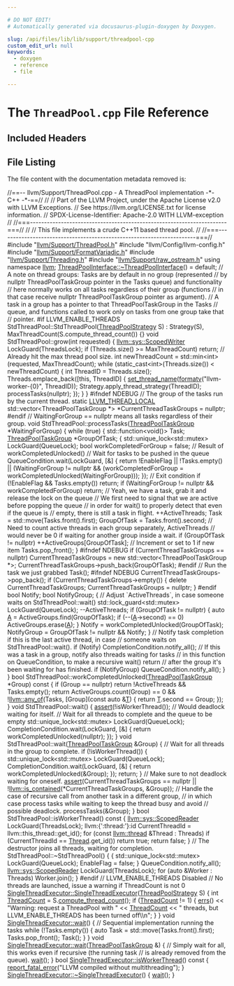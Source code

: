 ```yaml
---

# DO NOT EDIT!
# Automatically generated via docusaurus-plugin-doxygen by Doxygen.

slug: /api/files/lib/lib/support/threadpool-cpp
custom_edit_url: null
keywords:
  - doxygen
  - reference
  - file

---
```





# The `ThreadPool.cpp` File Reference

<DoxygenPage pluginConfig={pluginConfig}>



## Included Headers

<IncludesList>
<IncludesListItem
  filePath="llvm/Support/ThreadPool.h"
  permalink="/docs/api/files/include/include/llvm/include/llvm/support/threadpool-h"
  isLocal="true" />
<IncludesListItem
  filePath="llvm/Config/llvm-config.h"
  permalink=""
  isLocal="true" />
<IncludesListItem
  filePath="llvm/Support/FormatVariadic.h"
  permalink="/docs/api/files/include/include/llvm/include/llvm/support/formatvariadic-h"
  isLocal="true" />
<IncludesListItem
  filePath="llvm/Support/Threading.h"
  permalink="/docs/api/files/include/include/llvm/include/llvm/support/threading-h"
  isLocal="true" />
<IncludesListItem
  filePath="llvm/Support/raw_ostream.h"
  permalink="/docs/api/files/include/include/llvm/include/llvm/support/raw-ostream-h"
  isLocal="true" />
</IncludesList>


## File Listing

The file content with the documentation metadata removed is:

<ProgramListing>

<Link id="l00001" /><CodeLine lineNumber="1"><Highlight kind="comment">//==-- llvm/Support/ThreadPool.cpp - A ThreadPool implementation -&#42;- C++ -&#42;-==//</Highlight><Highlight kind="normal"></Highlight></CodeLine>
<Link id="l00002" /><CodeLine lineNumber="2"><Highlight kind="normal"></Highlight><Highlight kind="comment">//</Highlight><Highlight kind="normal"></Highlight></CodeLine>
<Link id="l00003" /><CodeLine lineNumber="3"><Highlight kind="normal"></Highlight><Highlight kind="comment">// Part of the LLVM Project, under the Apache License v2.0 with LLVM Exceptions.</Highlight><Highlight kind="normal"></Highlight></CodeLine>
<Link id="l00004" /><CodeLine lineNumber="4"><Highlight kind="normal"></Highlight><Highlight kind="comment">// See https://llvm.org/LICENSE.txt for license information.</Highlight><Highlight kind="normal"></Highlight></CodeLine>
<Link id="l00005" /><CodeLine lineNumber="5"><Highlight kind="normal"></Highlight><Highlight kind="comment">// SPDX-License-Identifier: Apache-2.0 WITH LLVM-exception</Highlight><Highlight kind="normal"></Highlight></CodeLine>
<Link id="l00006" /><CodeLine lineNumber="6"><Highlight kind="normal"></Highlight><Highlight kind="comment">//</Highlight><Highlight kind="normal"></Highlight></CodeLine>
<Link id="l00007" /><CodeLine lineNumber="7"><Highlight kind="normal"></Highlight><Highlight kind="comment">//===----------------------------------------------------------------------===//</Highlight><Highlight kind="normal"></Highlight></CodeLine>
<Link id="l00008" /><CodeLine lineNumber="8"><Highlight kind="normal"></Highlight><Highlight kind="comment">//</Highlight><Highlight kind="normal"></Highlight></CodeLine>
<Link id="l00009" /><CodeLine lineNumber="9"><Highlight kind="normal"></Highlight><Highlight kind="comment">// This file implements a crude C++11 based thread pool.</Highlight><Highlight kind="normal"></Highlight></CodeLine>
<Link id="l00010" /><CodeLine lineNumber="10"><Highlight kind="normal"></Highlight><Highlight kind="comment">//</Highlight><Highlight kind="normal"></Highlight></CodeLine>
<Link id="l00011" /><CodeLine lineNumber="11"><Highlight kind="normal"></Highlight><Highlight kind="comment">//===----------------------------------------------------------------------===//</Highlight><Highlight kind="normal"></Highlight></CodeLine>
<Link id="l00012" /><CodeLine lineNumber="12"><Highlight kind="normal"></Highlight></CodeLine>
<Link id="l00013" /><CodeLine lineNumber="13"><Highlight kind="normal"></Highlight><Highlight kind="preprocessor">#include &quot;<a href="/docs/api/files/include/include/llvm/include/llvm/support/threadpool-h">llvm/Support/ThreadPool.h</a>&quot;</Highlight><Highlight kind="normal"></Highlight></CodeLine>
<Link id="l00014" /><CodeLine lineNumber="14"><Highlight kind="normal"></Highlight></CodeLine>
<Link id="l00015" /><CodeLine lineNumber="15"><Highlight kind="normal"></Highlight><Highlight kind="preprocessor">#include &quot;llvm/Config/llvm-config.h&quot;</Highlight><Highlight kind="normal"></Highlight></CodeLine>
<Link id="l00016" /><CodeLine lineNumber="16"><Highlight kind="normal"></Highlight></CodeLine>
<Link id="l00017" /><CodeLine lineNumber="17"><Highlight kind="normal"></Highlight><Highlight kind="preprocessor">#include &quot;<a href="/docs/api/files/include/include/llvm/include/llvm/support/formatvariadic-h">llvm/Support/FormatVariadic.h</a>&quot;</Highlight><Highlight kind="normal"></Highlight></CodeLine>
<Link id="l00018" /><CodeLine lineNumber="18"><Highlight kind="normal"></Highlight><Highlight kind="preprocessor">#include &quot;<a href="/docs/api/files/include/include/llvm/include/llvm/support/threading-h">llvm/Support/Threading.h</a>&quot;</Highlight><Highlight kind="normal"></Highlight></CodeLine>
<Link id="l00019" /><CodeLine lineNumber="19"><Highlight kind="normal"></Highlight><Highlight kind="preprocessor">#include &quot;<a href="/docs/api/files/include/include/llvm/include/llvm/support/raw-ostream-h">llvm/Support/raw&#95;ostream.h</a>&quot;</Highlight><Highlight kind="normal"></Highlight></CodeLine>
<Link id="l00020" /><CodeLine lineNumber="20"><Highlight kind="normal"></Highlight></CodeLine>
<Link id="l00021" /><CodeLine lineNumber="21"><Highlight kind="normal"></Highlight><Highlight kind="keyword">using namespace </Highlight><Highlight kind="normal"><a href="/docs/api/namespaces/llvm">llvm</a>;</Highlight></CodeLine>
<Link id="l00022" /><CodeLine lineNumber="22"><Highlight kind="normal"></Highlight></CodeLine>
<Link id="l00023" /><CodeLine lineNumber="23"><Highlight kind="normal"><a href="/docs/api/classes/llvm/threadpoolinterface/#abe20bbefd5e591081ad9ac5c19eedb5a">ThreadPoolInterface::~ThreadPoolInterface</a>() = </Highlight><Highlight kind="keywordflow">default</Highlight><Highlight kind="normal">;</Highlight></CodeLine>
<Link id="l00024" /><CodeLine lineNumber="24"><Highlight kind="normal"></Highlight></CodeLine>
<Link id="l00025" /><CodeLine lineNumber="25"><Highlight kind="normal"></Highlight><Highlight kind="comment">// A note on thread groups: Tasks are by default in no group (represented</Highlight><Highlight kind="normal"></Highlight></CodeLine>
<Link id="l00026" /><CodeLine lineNumber="26"><Highlight kind="normal"></Highlight><Highlight kind="comment">// by nullptr ThreadPoolTaskGroup pointer in the Tasks queue) and functionality</Highlight><Highlight kind="normal"></Highlight></CodeLine>
<Link id="l00027" /><CodeLine lineNumber="27"><Highlight kind="normal"></Highlight><Highlight kind="comment">// here normally works on all tasks regardless of their group (functions</Highlight><Highlight kind="normal"></Highlight></CodeLine>
<Link id="l00028" /><CodeLine lineNumber="28"><Highlight kind="normal"></Highlight><Highlight kind="comment">// in that case receive nullptr ThreadPoolTaskGroup pointer as argument).</Highlight><Highlight kind="normal"></Highlight></CodeLine>
<Link id="l00029" /><CodeLine lineNumber="29"><Highlight kind="normal"></Highlight><Highlight kind="comment">// A task in a group has a pointer to that ThreadPoolTaskGroup in the Tasks</Highlight><Highlight kind="normal"></Highlight></CodeLine>
<Link id="l00030" /><CodeLine lineNumber="30"><Highlight kind="normal"></Highlight><Highlight kind="comment">// queue, and functions called to work only on tasks from one group take that</Highlight><Highlight kind="normal"></Highlight></CodeLine>
<Link id="l00031" /><CodeLine lineNumber="31"><Highlight kind="normal"></Highlight><Highlight kind="comment">// pointer.</Highlight><Highlight kind="normal"></Highlight></CodeLine>
<Link id="l00032" /><CodeLine lineNumber="32"><Highlight kind="normal"></Highlight></CodeLine>
<Link id="l00033" /><CodeLine lineNumber="33"><Highlight kind="normal"></Highlight><Highlight kind="preprocessor">#if LLVM&#95;ENABLE&#95;THREADS</Highlight><Highlight kind="normal"></Highlight></CodeLine>
<Link id="l00034" /><CodeLine lineNumber="34"><Highlight kind="normal"></Highlight></CodeLine>
<Link id="l00035" /><CodeLine lineNumber="35"><Highlight kind="normal">StdThreadPool::StdThreadPool(<a href="/docs/api/classes/llvm/threadpoolstrategy">ThreadPoolStrategy</a> S)</Highlight></CodeLine>
<Link id="l00036" /><CodeLine lineNumber="36"><Highlight kind="normal">    : Strategy(S), MaxThreadCount(S.compute&#95;thread&#95;count()) &#123;&#125;</Highlight></CodeLine>
<Link id="l00037" /><CodeLine lineNumber="37"><Highlight kind="normal"></Highlight></CodeLine>
<Link id="l00038" /><CodeLine lineNumber="38"><Highlight kind="normal"></Highlight><Highlight kind="keywordtype">void</Highlight><Highlight kind="normal"> StdThreadPool::grow(</Highlight><Highlight kind="keywordtype">int</Highlight><Highlight kind="normal"> requested) &#123;</Highlight></CodeLine>
<Link id="l00039" /><CodeLine lineNumber="39"><Highlight kind="normal">  <a href="/docs/api/namespaces/llvm/sys/#a532bf81241c43f94f2b4e45aed519e1f">llvm::sys::ScopedWriter</a> LockGuard(ThreadsLock);</Highlight></CodeLine>
<Link id="l00040" /><CodeLine lineNumber="40"><Highlight kind="normal">  </Highlight><Highlight kind="keywordflow">if</Highlight><Highlight kind="normal"> (Threads.size() &gt;= MaxThreadCount)</Highlight></CodeLine>
<Link id="l00041" /><CodeLine lineNumber="41"><Highlight kind="normal">    </Highlight><Highlight kind="keywordflow">return</Highlight><Highlight kind="normal">; </Highlight><Highlight kind="comment">// Already hit the max thread pool size.</Highlight><Highlight kind="normal"></Highlight></CodeLine>
<Link id="l00042" /><CodeLine lineNumber="42"><Highlight kind="normal">  </Highlight><Highlight kind="keywordtype">int</Highlight><Highlight kind="normal"> newThreadCount = std::min&lt;int&gt;(requested, MaxThreadCount);</Highlight></CodeLine>
<Link id="l00043" /><CodeLine lineNumber="43"><Highlight kind="normal">  </Highlight><Highlight kind="keywordflow">while</Highlight><Highlight kind="normal"> (</Highlight><Highlight kind="keyword">static&#95;cast&lt;</Highlight><Highlight kind="keywordtype">int</Highlight><Highlight kind="keyword">&gt;</Highlight><Highlight kind="normal">(Threads.size()) &lt; newThreadCount) &#123;</Highlight></CodeLine>
<Link id="l00044" /><CodeLine lineNumber="44"><Highlight kind="normal">    </Highlight><Highlight kind="keywordtype">int</Highlight><Highlight kind="normal"> ThreadID = Threads.size();</Highlight></CodeLine>
<Link id="l00045" /><CodeLine lineNumber="45"><Highlight kind="normal">    Threads.emplace&#95;back(&#91;</Highlight><Highlight kind="keyword">this</Highlight><Highlight kind="normal">, ThreadID&#93; &#123;</Highlight></CodeLine>
<Link id="l00046" /><CodeLine lineNumber="46"><Highlight kind="normal">      <a href="/docs/api/namespaces/llvm/#a8c2b8c55bed6ebcda541d21bab7e6a42">set&#95;thread&#95;name</a>(<a href="/docs/api/namespaces/llvm/#a653cce37b80c03eebe7a00520a8eabb6">formatv</a>(</Highlight><Highlight kind="stringliteral">&quot;llvm-worker-&#123;0&#125;&quot;</Highlight><Highlight kind="normal">, ThreadID));</Highlight></CodeLine>
<Link id="l00047" /><CodeLine lineNumber="47"><Highlight kind="normal">      Strategy.apply&#95;thread&#95;strategy(ThreadID);</Highlight></CodeLine>
<Link id="l00048" /><CodeLine lineNumber="48"><Highlight kind="normal">      processTasks(</Highlight><Highlight kind="keyword">nullptr</Highlight><Highlight kind="normal">);</Highlight></CodeLine>
<Link id="l00049" /><CodeLine lineNumber="49"><Highlight kind="normal">    &#125;);</Highlight></CodeLine>
<Link id="l00050" /><CodeLine lineNumber="50"><Highlight kind="normal">  &#125;</Highlight></CodeLine>
<Link id="l00051" /><CodeLine lineNumber="51"><Highlight kind="normal">&#125;</Highlight></CodeLine>
<Link id="l00052" /><CodeLine lineNumber="52"><Highlight kind="normal"></Highlight></CodeLine>
<Link id="l00053" /><CodeLine lineNumber="53"><Highlight kind="normal"></Highlight><Highlight kind="preprocessor">#ifndef NDEBUG</Highlight><Highlight kind="normal"></Highlight></CodeLine>
<Link id="l00054" /><CodeLine lineNumber="54"><Highlight kind="normal"></Highlight><Highlight kind="comment">// The group of the tasks run by the current thread.</Highlight><Highlight kind="normal"></Highlight></CodeLine>
<Link id="l00055" /><CodeLine lineNumber="55"><Highlight kind="normal"></Highlight><Highlight kind="keyword">static</Highlight><Highlight kind="normal"> <a href="/docs/api/files/include/include/llvm/include/llvm/support/compiler-h/#a793005af6ae802d5a2a2e8ceb4ac2135">LLVM&#95;THREAD&#95;LOCAL</a> std::vector&lt;ThreadPoolTaskGroup &#42;&gt;</Highlight></CodeLine>
<Link id="l00056" /><CodeLine lineNumber="56"><Highlight kind="normal">    &#42;CurrentThreadTaskGroups = </Highlight><Highlight kind="keyword">nullptr</Highlight><Highlight kind="normal">;</Highlight></CodeLine>
<Link id="l00057" /><CodeLine lineNumber="57"><Highlight kind="normal"></Highlight><Highlight kind="preprocessor">#endif</Highlight><Highlight kind="normal"></Highlight></CodeLine>
<Link id="l00058" /><CodeLine lineNumber="58"><Highlight kind="normal"></Highlight></CodeLine>
<Link id="l00059" /><CodeLine lineNumber="59"><Highlight kind="normal"></Highlight><Highlight kind="comment">// WaitingForGroup == nullptr means all tasks regardless of their group.</Highlight><Highlight kind="normal"></Highlight></CodeLine>
<Link id="l00060" /><CodeLine lineNumber="60"><Highlight kind="normal"></Highlight><Highlight kind="keywordtype">void</Highlight><Highlight kind="normal"> StdThreadPool::processTasks(<a href="/docs/api/classes/llvm/threadpooltaskgroup">ThreadPoolTaskGroup</a> &#42;WaitingForGroup) &#123;</Highlight></CodeLine>
<Link id="l00061" /><CodeLine lineNumber="61"><Highlight kind="normal">  </Highlight><Highlight kind="keywordflow">while</Highlight><Highlight kind="normal"> (</Highlight><Highlight kind="keyword">true</Highlight><Highlight kind="normal">) &#123;</Highlight></CodeLine>
<Link id="l00062" /><CodeLine lineNumber="62"><Highlight kind="normal">    std::function&lt;void()&gt; Task;</Highlight></CodeLine>
<Link id="l00063" /><CodeLine lineNumber="63"><Highlight kind="normal">    <a href="/docs/api/classes/llvm/threadpooltaskgroup">ThreadPoolTaskGroup</a> &#42;GroupOfTask;</Highlight></CodeLine>
<Link id="l00064" /><CodeLine lineNumber="64"><Highlight kind="normal">    &#123;</Highlight></CodeLine>
<Link id="l00065" /><CodeLine lineNumber="65"><Highlight kind="normal">      std::unique&#95;lock&lt;std::mutex&gt; LockGuard(QueueLock);</Highlight></CodeLine>
<Link id="l00066" /><CodeLine lineNumber="66"><Highlight kind="normal">      </Highlight><Highlight kind="keywordtype">bool</Highlight><Highlight kind="normal"> workCompletedForGroup = </Highlight><Highlight kind="keyword">false</Highlight><Highlight kind="normal">; </Highlight><Highlight kind="comment">// Result of workCompletedUnlocked()</Highlight><Highlight kind="normal"></Highlight></CodeLine>
<Link id="l00067" /><CodeLine lineNumber="67"><Highlight kind="normal">      </Highlight><Highlight kind="comment">// Wait for tasks to be pushed in the queue</Highlight><Highlight kind="normal"></Highlight></CodeLine>
<Link id="l00068" /><CodeLine lineNumber="68"><Highlight kind="normal">      QueueCondition.wait(LockGuard, &#91;&amp;&#93; &#123;</Highlight></CodeLine>
<Link id="l00069" /><CodeLine lineNumber="69"><Highlight kind="normal">        </Highlight><Highlight kind="keywordflow">return</Highlight><Highlight kind="normal"> !EnableFlag || !Tasks.empty() ||</Highlight></CodeLine>
<Link id="l00070" /><CodeLine lineNumber="70"><Highlight kind="normal">               (WaitingForGroup != </Highlight><Highlight kind="keyword">nullptr</Highlight><Highlight kind="normal"> &amp;&amp;</Highlight></CodeLine>
<Link id="l00071" /><CodeLine lineNumber="71"><Highlight kind="normal">                (workCompletedForGroup =</Highlight></CodeLine>
<Link id="l00072" /><CodeLine lineNumber="72"><Highlight kind="normal">                     workCompletedUnlocked(WaitingForGroup)));</Highlight></CodeLine>
<Link id="l00073" /><CodeLine lineNumber="73"><Highlight kind="normal">      &#125;);</Highlight></CodeLine>
<Link id="l00074" /><CodeLine lineNumber="74"><Highlight kind="normal">      </Highlight><Highlight kind="comment">// Exit condition</Highlight><Highlight kind="normal"></Highlight></CodeLine>
<Link id="l00075" /><CodeLine lineNumber="75"><Highlight kind="normal">      </Highlight><Highlight kind="keywordflow">if</Highlight><Highlight kind="normal"> (!EnableFlag &amp;&amp; Tasks.empty())</Highlight></CodeLine>
<Link id="l00076" /><CodeLine lineNumber="76"><Highlight kind="normal">        </Highlight><Highlight kind="keywordflow">return</Highlight><Highlight kind="normal">;</Highlight></CodeLine>
<Link id="l00077" /><CodeLine lineNumber="77"><Highlight kind="normal">      </Highlight><Highlight kind="keywordflow">if</Highlight><Highlight kind="normal"> (WaitingForGroup != </Highlight><Highlight kind="keyword">nullptr</Highlight><Highlight kind="normal"> &amp;&amp; workCompletedForGroup)</Highlight></CodeLine>
<Link id="l00078" /><CodeLine lineNumber="78"><Highlight kind="normal">        </Highlight><Highlight kind="keywordflow">return</Highlight><Highlight kind="normal">;</Highlight></CodeLine>
<Link id="l00079" /><CodeLine lineNumber="79"><Highlight kind="normal">      </Highlight><Highlight kind="comment">// Yeah, we have a task, grab it and release the lock on the queue</Highlight><Highlight kind="normal"></Highlight></CodeLine>
<Link id="l00080" /><CodeLine lineNumber="80"><Highlight kind="normal"></Highlight></CodeLine>
<Link id="l00081" /><CodeLine lineNumber="81"><Highlight kind="normal">      </Highlight><Highlight kind="comment">// We first need to signal that we are active before popping the queue</Highlight><Highlight kind="normal"></Highlight></CodeLine>
<Link id="l00082" /><CodeLine lineNumber="82"><Highlight kind="normal">      </Highlight><Highlight kind="comment">// in order for wait() to properly detect that even if the queue is</Highlight><Highlight kind="normal"></Highlight></CodeLine>
<Link id="l00083" /><CodeLine lineNumber="83"><Highlight kind="normal">      </Highlight><Highlight kind="comment">// empty, there is still a task in flight.</Highlight><Highlight kind="normal"></Highlight></CodeLine>
<Link id="l00084" /><CodeLine lineNumber="84"><Highlight kind="normal">      ++ActiveThreads;</Highlight></CodeLine>
<Link id="l00085" /><CodeLine lineNumber="85"><Highlight kind="normal">      Task = std::move(Tasks.front().first);</Highlight></CodeLine>
<Link id="l00086" /><CodeLine lineNumber="86"><Highlight kind="normal">      GroupOfTask = Tasks.front().second;</Highlight></CodeLine>
<Link id="l00087" /><CodeLine lineNumber="87"><Highlight kind="normal">      </Highlight><Highlight kind="comment">// Need to count active threads in each group separately, ActiveThreads</Highlight><Highlight kind="normal"></Highlight></CodeLine>
<Link id="l00088" /><CodeLine lineNumber="88"><Highlight kind="normal">      </Highlight><Highlight kind="comment">// would never be 0 if waiting for another group inside a wait.</Highlight><Highlight kind="normal"></Highlight></CodeLine>
<Link id="l00089" /><CodeLine lineNumber="89"><Highlight kind="normal">      </Highlight><Highlight kind="keywordflow">if</Highlight><Highlight kind="normal"> (GroupOfTask != </Highlight><Highlight kind="keyword">nullptr</Highlight><Highlight kind="normal">)</Highlight></CodeLine>
<Link id="l00090" /><CodeLine lineNumber="90"><Highlight kind="normal">        ++ActiveGroups&#91;GroupOfTask&#93;; </Highlight><Highlight kind="comment">// Increment or set to 1 if new item</Highlight><Highlight kind="normal"></Highlight></CodeLine>
<Link id="l00091" /><CodeLine lineNumber="91"><Highlight kind="normal">      Tasks.pop&#95;front();</Highlight></CodeLine>
<Link id="l00092" /><CodeLine lineNumber="92"><Highlight kind="normal">    &#125;</Highlight></CodeLine>
<Link id="l00093" /><CodeLine lineNumber="93"><Highlight kind="normal"></Highlight><Highlight kind="preprocessor">#ifndef NDEBUG</Highlight><Highlight kind="normal"></Highlight></CodeLine>
<Link id="l00094" /><CodeLine lineNumber="94"><Highlight kind="normal">    </Highlight><Highlight kind="keywordflow">if</Highlight><Highlight kind="normal"> (CurrentThreadTaskGroups == </Highlight><Highlight kind="keyword">nullptr</Highlight><Highlight kind="normal">)</Highlight></CodeLine>
<Link id="l00095" /><CodeLine lineNumber="95"><Highlight kind="normal">      CurrentThreadTaskGroups = </Highlight><Highlight kind="keyword">new</Highlight><Highlight kind="normal"> std::vector&lt;ThreadPoolTaskGroup &#42;&gt;;</Highlight></CodeLine>
<Link id="l00096" /><CodeLine lineNumber="96"><Highlight kind="normal">    CurrentThreadTaskGroups-&gt;push&#95;back(GroupOfTask);</Highlight></CodeLine>
<Link id="l00097" /><CodeLine lineNumber="97"><Highlight kind="normal"></Highlight><Highlight kind="preprocessor">#endif</Highlight><Highlight kind="normal"></Highlight></CodeLine>
<Link id="l00098" /><CodeLine lineNumber="98"><Highlight kind="normal"></Highlight></CodeLine>
<Link id="l00099" /><CodeLine lineNumber="99"><Highlight kind="normal">    </Highlight><Highlight kind="comment">// Run the task we just grabbed</Highlight><Highlight kind="normal"></Highlight></CodeLine>
<Link id="l00100" /><CodeLine lineNumber="100"><Highlight kind="normal">    Task();</Highlight></CodeLine>
<Link id="l00101" /><CodeLine lineNumber="101"><Highlight kind="normal"></Highlight></CodeLine>
<Link id="l00102" /><CodeLine lineNumber="102"><Highlight kind="normal"></Highlight><Highlight kind="preprocessor">#ifndef NDEBUG</Highlight><Highlight kind="normal"></Highlight></CodeLine>
<Link id="l00103" /><CodeLine lineNumber="103"><Highlight kind="normal">    CurrentThreadTaskGroups-&gt;pop&#95;back();</Highlight></CodeLine>
<Link id="l00104" /><CodeLine lineNumber="104"><Highlight kind="normal">    </Highlight><Highlight kind="keywordflow">if</Highlight><Highlight kind="normal"> (CurrentThreadTaskGroups-&gt;empty()) &#123;</Highlight></CodeLine>
<Link id="l00105" /><CodeLine lineNumber="105"><Highlight kind="normal">      </Highlight><Highlight kind="keyword">delete</Highlight><Highlight kind="normal"> CurrentThreadTaskGroups;</Highlight></CodeLine>
<Link id="l00106" /><CodeLine lineNumber="106"><Highlight kind="normal">      CurrentThreadTaskGroups = </Highlight><Highlight kind="keyword">nullptr</Highlight><Highlight kind="normal">;</Highlight></CodeLine>
<Link id="l00107" /><CodeLine lineNumber="107"><Highlight kind="normal">    &#125;</Highlight></CodeLine>
<Link id="l00108" /><CodeLine lineNumber="108"><Highlight kind="normal"></Highlight><Highlight kind="preprocessor">#endif</Highlight><Highlight kind="normal"></Highlight></CodeLine>
<Link id="l00109" /><CodeLine lineNumber="109"><Highlight kind="normal"></Highlight></CodeLine>
<Link id="l00110" /><CodeLine lineNumber="110"><Highlight kind="normal">    </Highlight><Highlight kind="keywordtype">bool</Highlight><Highlight kind="normal"> Notify;</Highlight></CodeLine>
<Link id="l00111" /><CodeLine lineNumber="111"><Highlight kind="normal">    </Highlight><Highlight kind="keywordtype">bool</Highlight><Highlight kind="normal"> NotifyGroup;</Highlight></CodeLine>
<Link id="l00112" /><CodeLine lineNumber="112"><Highlight kind="normal">    &#123;</Highlight></CodeLine>
<Link id="l00113" /><CodeLine lineNumber="113"><Highlight kind="normal">      </Highlight><Highlight kind="comment">// Adjust &#96;ActiveThreads&#96;, in case someone waits on StdThreadPool::wait()</Highlight><Highlight kind="normal"></Highlight></CodeLine>
<Link id="l00114" /><CodeLine lineNumber="114"><Highlight kind="normal">      std::lock&#95;guard&lt;std::mutex&gt; LockGuard(QueueLock);</Highlight></CodeLine>
<Link id="l00115" /><CodeLine lineNumber="115"><Highlight kind="normal">      --ActiveThreads;</Highlight></CodeLine>
<Link id="l00116" /><CodeLine lineNumber="116"><Highlight kind="normal">      </Highlight><Highlight kind="keywordflow">if</Highlight><Highlight kind="normal"> (GroupOfTask != </Highlight><Highlight kind="keyword">nullptr</Highlight><Highlight kind="normal">) &#123;</Highlight></CodeLine>
<Link id="l00117" /><CodeLine lineNumber="117"><Highlight kind="normal">        </Highlight><Highlight kind="keyword">auto</Highlight><Highlight kind="normal"> <a href="/docs/api/files/lib/lib/ir/builtingcs-cpp/#a2e38c85003a042421cde1647632d0b72">A</a> = ActiveGroups.find(GroupOfTask);</Highlight></CodeLine>
<Link id="l00118" /><CodeLine lineNumber="118"><Highlight kind="normal">        </Highlight><Highlight kind="keywordflow">if</Highlight><Highlight kind="normal"> (--(<a href="/docs/api/files/lib/lib/ir/builtingcs-cpp/#a2e38c85003a042421cde1647632d0b72">A</a>-&gt;second) == 0)</Highlight></CodeLine>
<Link id="l00119" /><CodeLine lineNumber="119"><Highlight kind="normal">          ActiveGroups.erase(<a href="/docs/api/files/lib/lib/ir/builtingcs-cpp/#a2e38c85003a042421cde1647632d0b72">A</a>);</Highlight></CodeLine>
<Link id="l00120" /><CodeLine lineNumber="120"><Highlight kind="normal">      &#125;</Highlight></CodeLine>
<Link id="l00121" /><CodeLine lineNumber="121"><Highlight kind="normal">      Notify = workCompletedUnlocked(GroupOfTask);</Highlight></CodeLine>
<Link id="l00122" /><CodeLine lineNumber="122"><Highlight kind="normal">      NotifyGroup = GroupOfTask != </Highlight><Highlight kind="keyword">nullptr</Highlight><Highlight kind="normal"> &amp;&amp; Notify;</Highlight></CodeLine>
<Link id="l00123" /><CodeLine lineNumber="123"><Highlight kind="normal">    &#125;</Highlight></CodeLine>
<Link id="l00124" /><CodeLine lineNumber="124"><Highlight kind="normal">    </Highlight><Highlight kind="comment">// Notify task completion if this is the last active thread, in case</Highlight><Highlight kind="normal"></Highlight></CodeLine>
<Link id="l00125" /><CodeLine lineNumber="125"><Highlight kind="normal">    </Highlight><Highlight kind="comment">// someone waits on StdThreadPool::wait().</Highlight><Highlight kind="normal"></Highlight></CodeLine>
<Link id="l00126" /><CodeLine lineNumber="126"><Highlight kind="normal">    </Highlight><Highlight kind="keywordflow">if</Highlight><Highlight kind="normal"> (Notify)</Highlight></CodeLine>
<Link id="l00127" /><CodeLine lineNumber="127"><Highlight kind="normal">      CompletionCondition.notify&#95;all();</Highlight></CodeLine>
<Link id="l00128" /><CodeLine lineNumber="128"><Highlight kind="normal">    </Highlight><Highlight kind="comment">// If this was a task in a group, notify also threads waiting for tasks</Highlight><Highlight kind="normal"></Highlight></CodeLine>
<Link id="l00129" /><CodeLine lineNumber="129"><Highlight kind="normal">    </Highlight><Highlight kind="comment">// in this function on QueueCondition, to make a recursive wait() return</Highlight><Highlight kind="normal"></Highlight></CodeLine>
<Link id="l00130" /><CodeLine lineNumber="130"><Highlight kind="normal">    </Highlight><Highlight kind="comment">// after the group it&#39;s been waiting for has finished.</Highlight><Highlight kind="normal"></Highlight></CodeLine>
<Link id="l00131" /><CodeLine lineNumber="131"><Highlight kind="normal">    </Highlight><Highlight kind="keywordflow">if</Highlight><Highlight kind="normal"> (NotifyGroup)</Highlight></CodeLine>
<Link id="l00132" /><CodeLine lineNumber="132"><Highlight kind="normal">      QueueCondition.notify&#95;all();</Highlight></CodeLine>
<Link id="l00133" /><CodeLine lineNumber="133"><Highlight kind="normal">  &#125;</Highlight></CodeLine>
<Link id="l00134" /><CodeLine lineNumber="134"><Highlight kind="normal">&#125;</Highlight></CodeLine>
<Link id="l00135" /><CodeLine lineNumber="135"><Highlight kind="normal"></Highlight></CodeLine>
<Link id="l00136" /><CodeLine lineNumber="136"><Highlight kind="normal"></Highlight><Highlight kind="keywordtype">bool</Highlight><Highlight kind="normal"> StdThreadPool::workCompletedUnlocked(<a href="/docs/api/classes/llvm/threadpooltaskgroup">ThreadPoolTaskGroup</a> &#42;Group)</Highlight><Highlight kind="keyword"> const </Highlight><Highlight kind="normal">&#123;</Highlight></CodeLine>
<Link id="l00137" /><CodeLine lineNumber="137"><Highlight kind="normal">  </Highlight><Highlight kind="keywordflow">if</Highlight><Highlight kind="normal"> (Group == </Highlight><Highlight kind="keyword">nullptr</Highlight><Highlight kind="normal">)</Highlight></CodeLine>
<Link id="l00138" /><CodeLine lineNumber="138"><Highlight kind="normal">    </Highlight><Highlight kind="keywordflow">return</Highlight><Highlight kind="normal"> !ActiveThreads &amp;&amp; Tasks.empty();</Highlight></CodeLine>
<Link id="l00139" /><CodeLine lineNumber="139"><Highlight kind="normal">  </Highlight><Highlight kind="keywordflow">return</Highlight><Highlight kind="normal"> ActiveGroups.count(Group) == 0 &amp;&amp;</Highlight></CodeLine>
<Link id="l00140" /><CodeLine lineNumber="140"><Highlight kind="normal">         !<a href="/docs/api/namespaces/llvm/#a61d13d6824ec46c31260a4fd0997eda0">llvm::any&#95;of</a>(Tasks,</Highlight></CodeLine>
<Link id="l00141" /><CodeLine lineNumber="141"><Highlight kind="normal">                       &#91;Group&#93;(</Highlight><Highlight kind="keyword">const</Highlight><Highlight kind="normal"> </Highlight><Highlight kind="keyword">auto</Highlight><Highlight kind="normal"> &amp;<a href="/docs/api/files/lib/lib/target/lib/target/mips/mips16isellowering-cpp/#a0acb682b8260ab1c60b918599864e2e5">T</a>) &#123; </Highlight><Highlight kind="keywordflow">return</Highlight><Highlight kind="normal"> <a href="/docs/api/files/lib/lib/target/lib/target/mips/mips16isellowering-cpp/#a0acb682b8260ab1c60b918599864e2e5">T</a>.second == Group; &#125;);</Highlight></CodeLine>
<Link id="l00142" /><CodeLine lineNumber="142"><Highlight kind="normal">&#125;</Highlight></CodeLine>
<Link id="l00143" /><CodeLine lineNumber="143"><Highlight kind="normal"></Highlight></CodeLine>
<Link id="l00144" /><CodeLine lineNumber="144"><Highlight kind="normal"></Highlight><Highlight kind="keywordtype">void</Highlight><Highlight kind="normal"> StdThreadPool::wait() &#123;</Highlight></CodeLine>
<Link id="l00145" /><CodeLine lineNumber="145"><Highlight kind="normal">  <a href="/docs/api/files/lib/lib/target/lib/target/amdgpu/silowercontrolflow-cpp/#a4868c5d81c5ccc98c47aeab6244346a0">assert</a>(!isWorkerThread()); </Highlight><Highlight kind="comment">// Would deadlock waiting for itself.</Highlight><Highlight kind="normal"></Highlight></CodeLine>
<Link id="l00146" /><CodeLine lineNumber="146"><Highlight kind="normal">  </Highlight><Highlight kind="comment">// Wait for all threads to complete and the queue to be empty</Highlight><Highlight kind="normal"></Highlight></CodeLine>
<Link id="l00147" /><CodeLine lineNumber="147"><Highlight kind="normal">  std::unique&#95;lock&lt;std::mutex&gt; LockGuard(QueueLock);</Highlight></CodeLine>
<Link id="l00148" /><CodeLine lineNumber="148"><Highlight kind="normal">  CompletionCondition.wait(LockGuard,</Highlight></CodeLine>
<Link id="l00149" /><CodeLine lineNumber="149"><Highlight kind="normal">                           &#91;&amp;&#93; &#123; </Highlight><Highlight kind="keywordflow">return</Highlight><Highlight kind="normal"> workCompletedUnlocked(</Highlight><Highlight kind="keyword">nullptr</Highlight><Highlight kind="normal">); &#125;);</Highlight></CodeLine>
<Link id="l00150" /><CodeLine lineNumber="150"><Highlight kind="normal">&#125;</Highlight></CodeLine>
<Link id="l00151" /><CodeLine lineNumber="151"><Highlight kind="normal"></Highlight></CodeLine>
<Link id="l00152" /><CodeLine lineNumber="152"><Highlight kind="normal"></Highlight><Highlight kind="keywordtype">void</Highlight><Highlight kind="normal"> StdThreadPool::wait(<a href="/docs/api/classes/llvm/threadpooltaskgroup">ThreadPoolTaskGroup</a> &amp;Group) &#123;</Highlight></CodeLine>
<Link id="l00153" /><CodeLine lineNumber="153"><Highlight kind="normal">  </Highlight><Highlight kind="comment">// Wait for all threads in the group to complete.</Highlight><Highlight kind="normal"></Highlight></CodeLine>
<Link id="l00154" /><CodeLine lineNumber="154"><Highlight kind="normal">  </Highlight><Highlight kind="keywordflow">if</Highlight><Highlight kind="normal"> (!isWorkerThread()) &#123;</Highlight></CodeLine>
<Link id="l00155" /><CodeLine lineNumber="155"><Highlight kind="normal">    std::unique&#95;lock&lt;std::mutex&gt; LockGuard(QueueLock);</Highlight></CodeLine>
<Link id="l00156" /><CodeLine lineNumber="156"><Highlight kind="normal">    CompletionCondition.wait(LockGuard,</Highlight></CodeLine>
<Link id="l00157" /><CodeLine lineNumber="157"><Highlight kind="normal">                             &#91;&amp;&#93; &#123; </Highlight><Highlight kind="keywordflow">return</Highlight><Highlight kind="normal"> workCompletedUnlocked(&amp;Group); &#125;);</Highlight></CodeLine>
<Link id="l00158" /><CodeLine lineNumber="158"><Highlight kind="normal">    </Highlight><Highlight kind="keywordflow">return</Highlight><Highlight kind="normal">;</Highlight></CodeLine>
<Link id="l00159" /><CodeLine lineNumber="159"><Highlight kind="normal">  &#125;</Highlight></CodeLine>
<Link id="l00160" /><CodeLine lineNumber="160"><Highlight kind="normal">  </Highlight><Highlight kind="comment">// Make sure to not deadlock waiting for oneself.</Highlight><Highlight kind="normal"></Highlight></CodeLine>
<Link id="l00161" /><CodeLine lineNumber="161"><Highlight kind="normal">  <a href="/docs/api/files/lib/lib/target/lib/target/amdgpu/silowercontrolflow-cpp/#a4868c5d81c5ccc98c47aeab6244346a0">assert</a>(CurrentThreadTaskGroups == </Highlight><Highlight kind="keyword">nullptr</Highlight><Highlight kind="normal"> ||</Highlight></CodeLine>
<Link id="l00162" /><CodeLine lineNumber="162"><Highlight kind="normal">         !<a href="/docs/api/namespaces/llvm/#acd1cd968cb420c82d70926920fcdc7d7">llvm::is&#95;contained</a>(&#42;CurrentThreadTaskGroups, &amp;Group));</Highlight></CodeLine>
<Link id="l00163" /><CodeLine lineNumber="163"><Highlight kind="normal">  </Highlight><Highlight kind="comment">// Handle the case of recursive call from another task in a different group,</Highlight><Highlight kind="normal"></Highlight></CodeLine>
<Link id="l00164" /><CodeLine lineNumber="164"><Highlight kind="normal">  </Highlight><Highlight kind="comment">// in which case process tasks while waiting to keep the thread busy and avoid</Highlight><Highlight kind="normal"></Highlight></CodeLine>
<Link id="l00165" /><CodeLine lineNumber="165"><Highlight kind="normal">  </Highlight><Highlight kind="comment">// possible deadlock.</Highlight><Highlight kind="normal"></Highlight></CodeLine>
<Link id="l00166" /><CodeLine lineNumber="166"><Highlight kind="normal">  processTasks(&amp;Group);</Highlight></CodeLine>
<Link id="l00167" /><CodeLine lineNumber="167"><Highlight kind="normal">&#125;</Highlight></CodeLine>
<Link id="l00168" /><CodeLine lineNumber="168"><Highlight kind="normal"></Highlight></CodeLine>
<Link id="l00169" /><CodeLine lineNumber="169"><Highlight kind="normal"></Highlight><Highlight kind="keywordtype">bool</Highlight><Highlight kind="normal"> StdThreadPool::isWorkerThread()</Highlight><Highlight kind="keyword"> const </Highlight><Highlight kind="normal">&#123;</Highlight></CodeLine>
<Link id="l00170" /><CodeLine lineNumber="170"><Highlight kind="normal">  <a href="/docs/api/namespaces/llvm/sys/#a236c25c2602047e633c2ae38bac9ce17">llvm::sys::ScopedReader</a> LockGuard(ThreadsLock);</Highlight></CodeLine>
<Link id="l00171" /><CodeLine lineNumber="171"><Highlight kind="normal">  llvm:{':thread:'}:id CurrentThreadId = llvm::this&#95;thread::get&#95;id();</Highlight></CodeLine>
<Link id="l00172" /><CodeLine lineNumber="172"><Highlight kind="normal">  </Highlight><Highlight kind="keywordflow">for</Highlight><Highlight kind="normal"> (</Highlight><Highlight kind="keyword">const</Highlight><Highlight kind="normal"> <a href="/docs/api/structs/llvm/thread">llvm::thread</a> &amp;Thread : Threads)</Highlight></CodeLine>
<Link id="l00173" /><CodeLine lineNumber="173"><Highlight kind="normal">    </Highlight><Highlight kind="keywordflow">if</Highlight><Highlight kind="normal"> (CurrentThreadId == <a href="/docs/api/namespaces/llvm/nvptx/#abd325b49b8e2f00c0370b1c68cf51557a464696eb6092395b24545604b7895ade">Thread</a>.get&#95;id())</Highlight></CodeLine>
<Link id="l00174" /><CodeLine lineNumber="174"><Highlight kind="normal">      </Highlight><Highlight kind="keywordflow">return</Highlight><Highlight kind="normal"> </Highlight><Highlight kind="keyword">true</Highlight><Highlight kind="normal">;</Highlight></CodeLine>
<Link id="l00175" /><CodeLine lineNumber="175"><Highlight kind="normal">  </Highlight><Highlight kind="keywordflow">return</Highlight><Highlight kind="normal"> </Highlight><Highlight kind="keyword">false</Highlight><Highlight kind="normal">;</Highlight></CodeLine>
<Link id="l00176" /><CodeLine lineNumber="176"><Highlight kind="normal">&#125;</Highlight></CodeLine>
<Link id="l00177" /><CodeLine lineNumber="177"><Highlight kind="normal"></Highlight></CodeLine>
<Link id="l00178" /><CodeLine lineNumber="178"><Highlight kind="normal"></Highlight><Highlight kind="comment">// The destructor joins all threads, waiting for completion.</Highlight><Highlight kind="normal"></Highlight></CodeLine>
<Link id="l00179" /><CodeLine lineNumber="179"><Highlight kind="normal">StdThreadPool::~StdThreadPool() &#123;</Highlight></CodeLine>
<Link id="l00180" /><CodeLine lineNumber="180"><Highlight kind="normal">  &#123;</Highlight></CodeLine>
<Link id="l00181" /><CodeLine lineNumber="181"><Highlight kind="normal">    std::unique&#95;lock&lt;std::mutex&gt; LockGuard(QueueLock);</Highlight></CodeLine>
<Link id="l00182" /><CodeLine lineNumber="182"><Highlight kind="normal">    EnableFlag = </Highlight><Highlight kind="keyword">false</Highlight><Highlight kind="normal">;</Highlight></CodeLine>
<Link id="l00183" /><CodeLine lineNumber="183"><Highlight kind="normal">  &#125;</Highlight></CodeLine>
<Link id="l00184" /><CodeLine lineNumber="184"><Highlight kind="normal">  QueueCondition.notify&#95;all();</Highlight></CodeLine>
<Link id="l00185" /><CodeLine lineNumber="185"><Highlight kind="normal">  <a href="/docs/api/namespaces/llvm/sys/#a236c25c2602047e633c2ae38bac9ce17">llvm::sys::ScopedReader</a> LockGuard(ThreadsLock);</Highlight></CodeLine>
<Link id="l00186" /><CodeLine lineNumber="186"><Highlight kind="normal">  </Highlight><Highlight kind="keywordflow">for</Highlight><Highlight kind="normal"> (</Highlight><Highlight kind="keyword">auto</Highlight><Highlight kind="normal"> &amp;Worker : Threads)</Highlight></CodeLine>
<Link id="l00187" /><CodeLine lineNumber="187"><Highlight kind="normal">    Worker.join();</Highlight></CodeLine>
<Link id="l00188" /><CodeLine lineNumber="188"><Highlight kind="normal">&#125;</Highlight></CodeLine>
<Link id="l00189" /><CodeLine lineNumber="189"><Highlight kind="normal"></Highlight></CodeLine>
<Link id="l00190" /><CodeLine lineNumber="190"><Highlight kind="normal"></Highlight><Highlight kind="preprocessor">#endif </Highlight><Highlight kind="comment">// LLVM&#95;ENABLE&#95;THREADS Disabled</Highlight><Highlight kind="normal"></Highlight></CodeLine>
<Link id="l00191" /><CodeLine lineNumber="191"><Highlight kind="normal"></Highlight></CodeLine>
<Link id="l00192" /><CodeLine lineNumber="192"><Highlight kind="normal"></Highlight><Highlight kind="comment">// No threads are launched, issue a warning if ThreadCount is not 0</Highlight><Highlight kind="normal"></Highlight></CodeLine>
<Link id="l00193" /><CodeLine lineNumber="193" lineLink="/docs/api/classes/llvm/singlethreadexecutor/#a3a0e760e0380aa0023a27372d5ffd4dc"><Highlight kind="normal"><a href="/docs/api/classes/llvm/singlethreadexecutor/#a3a0e760e0380aa0023a27372d5ffd4dc">SingleThreadExecutor::SingleThreadExecutor</a>(<a href="/docs/api/classes/llvm/threadpoolstrategy">ThreadPoolStrategy</a> S) &#123;</Highlight></CodeLine>
<Link id="l00194" /><CodeLine lineNumber="194"><Highlight kind="normal">  </Highlight><Highlight kind="keywordtype">int</Highlight><Highlight kind="normal"> <a href="/docs/api/files/lib/lib/lto/thinltocodegenerator-cpp/#ac93a706f78069d5f23b6084d9a1fc015">ThreadCount</a> = S.<a href="/docs/api/classes/llvm/threadpoolstrategy/#ac128c3b3bd0420224f86d2c385f3af99">compute&#95;thread&#95;count</a>();</Highlight></CodeLine>
<Link id="l00195" /><CodeLine lineNumber="195"><Highlight kind="normal">  </Highlight><Highlight kind="keywordflow">if</Highlight><Highlight kind="normal"> (<a href="/docs/api/files/lib/lib/lto/thinltocodegenerator-cpp/#ac93a706f78069d5f23b6084d9a1fc015">ThreadCount</a> != 1) &#123;</Highlight></CodeLine>
<Link id="l00196" /><CodeLine lineNumber="196"><Highlight kind="normal">    <a href="/docs/api/namespaces/llvm/#a9a7b5c68c90f85baaedaa854cc5002cc">errs</a>() &lt;&lt; </Highlight><Highlight kind="stringliteral">&quot;Warning: request a ThreadPool with &quot;</Highlight><Highlight kind="normal"> &lt;&lt; <a href="/docs/api/files/lib/lib/lto/thinltocodegenerator-cpp/#ac93a706f78069d5f23b6084d9a1fc015">ThreadCount</a></Highlight></CodeLine>
<Link id="l00197" /><CodeLine lineNumber="197"><Highlight kind="normal">           &lt;&lt; </Highlight><Highlight kind="stringliteral">&quot; threads, but LLVM&#95;ENABLE&#95;THREADS has been turned off\\n&quot;</Highlight><Highlight kind="normal">;</Highlight></CodeLine>
<Link id="l00198" /><CodeLine lineNumber="198"><Highlight kind="normal">  &#125;</Highlight></CodeLine>
<Link id="l00199" /><CodeLine lineNumber="199"><Highlight kind="normal">&#125;</Highlight></CodeLine>
<Link id="l00200" /><CodeLine lineNumber="200"><Highlight kind="normal"></Highlight></CodeLine>
<Link id="l00201" /><CodeLine lineNumber="201" lineLink="/docs/api/classes/llvm/singlethreadexecutor/#a4a9fc38bb7d9ff3f944e25971330cb42"><Highlight kind="normal"></Highlight><Highlight kind="keywordtype">void</Highlight><Highlight kind="normal"> <a href="/docs/api/classes/llvm/singlethreadexecutor/#a4a9fc38bb7d9ff3f944e25971330cb42">SingleThreadExecutor::wait</a>() &#123;</Highlight></CodeLine>
<Link id="l00202" /><CodeLine lineNumber="202"><Highlight kind="normal">  </Highlight><Highlight kind="comment">// Sequential implementation running the tasks</Highlight><Highlight kind="normal"></Highlight></CodeLine>
<Link id="l00203" /><CodeLine lineNumber="203"><Highlight kind="normal">  </Highlight><Highlight kind="keywordflow">while</Highlight><Highlight kind="normal"> (!Tasks.empty()) &#123;</Highlight></CodeLine>
<Link id="l00204" /><CodeLine lineNumber="204"><Highlight kind="normal">    </Highlight><Highlight kind="keyword">auto</Highlight><Highlight kind="normal"> Task = std::move(Tasks.front().first);</Highlight></CodeLine>
<Link id="l00205" /><CodeLine lineNumber="205"><Highlight kind="normal">    Tasks.pop&#95;front();</Highlight></CodeLine>
<Link id="l00206" /><CodeLine lineNumber="206"><Highlight kind="normal">    Task();</Highlight></CodeLine>
<Link id="l00207" /><CodeLine lineNumber="207"><Highlight kind="normal">  &#125;</Highlight></CodeLine>
<Link id="l00208" /><CodeLine lineNumber="208"><Highlight kind="normal">&#125;</Highlight></CodeLine>
<Link id="l00209" /><CodeLine lineNumber="209"><Highlight kind="normal"></Highlight></CodeLine>
<Link id="l00210" /><CodeLine lineNumber="210" lineLink="/docs/api/classes/llvm/singlethreadexecutor/#a49af26efe3b94237c38fc28a166f3386"><Highlight kind="normal"></Highlight><Highlight kind="keywordtype">void</Highlight><Highlight kind="normal"> <a href="/docs/api/classes/llvm/singlethreadexecutor/#a4a9fc38bb7d9ff3f944e25971330cb42">SingleThreadExecutor::wait</a>(<a href="/docs/api/classes/llvm/threadpooltaskgroup">ThreadPoolTaskGroup</a> &amp;) &#123;</Highlight></CodeLine>
<Link id="l00211" /><CodeLine lineNumber="211"><Highlight kind="normal">  </Highlight><Highlight kind="comment">// Simply wait for all, this works even if recursive (the running task</Highlight><Highlight kind="normal"></Highlight></CodeLine>
<Link id="l00212" /><CodeLine lineNumber="212"><Highlight kind="normal">  </Highlight><Highlight kind="comment">// is already removed from the queue).</Highlight><Highlight kind="normal"></Highlight></CodeLine>
<Link id="l00213" /><CodeLine lineNumber="213"><Highlight kind="normal">  <a href="/docs/api/classes/llvm/singlethreadexecutor/#a4a9fc38bb7d9ff3f944e25971330cb42">wait</a>();</Highlight></CodeLine>
<Link id="l00214" /><CodeLine lineNumber="214"><Highlight kind="normal">&#125;</Highlight></CodeLine>
<Link id="l00215" /><CodeLine lineNumber="215"><Highlight kind="normal"></Highlight></CodeLine>
<Link id="l00216" /><CodeLine lineNumber="216" lineLink="/docs/api/classes/llvm/singlethreadexecutor/#ac4f1263cc6c0e4c711a1936736d61db6"><Highlight kind="normal"></Highlight><Highlight kind="keywordtype">bool</Highlight><Highlight kind="normal"> <a href="/docs/api/classes/llvm/singlethreadexecutor/#ac4f1263cc6c0e4c711a1936736d61db6">SingleThreadExecutor::isWorkerThread</a>()</Highlight><Highlight kind="keyword"> const </Highlight><Highlight kind="normal">&#123;</Highlight></CodeLine>
<Link id="l00217" /><CodeLine lineNumber="217"><Highlight kind="normal">  <a href="/docs/api/namespaces/llvm/#a7f2a3d4dcfee70225988aec53ff1e173">report&#95;fatal&#95;error</a>(</Highlight><Highlight kind="stringliteral">&quot;LLVM compiled without multithreading&quot;</Highlight><Highlight kind="normal">);</Highlight></CodeLine>
<Link id="l00218" /><CodeLine lineNumber="218"><Highlight kind="normal">&#125;</Highlight></CodeLine>
<Link id="l00219" /><CodeLine lineNumber="219"><Highlight kind="normal"></Highlight></CodeLine>
<Link id="l00220" /><CodeLine lineNumber="220" lineLink="/docs/api/classes/llvm/singlethreadexecutor/#a551b6b62422a531ea1b88f57071afca1"><Highlight kind="normal"><a href="/docs/api/classes/llvm/singlethreadexecutor/#a551b6b62422a531ea1b88f57071afca1">SingleThreadExecutor::~SingleThreadExecutor</a>() &#123; <a href="/docs/api/classes/llvm/singlethreadexecutor/#a4a9fc38bb7d9ff3f944e25971330cb42">wait</a>(); &#125;</Highlight></CodeLine>

</ProgramListing>


</DoxygenPage>
